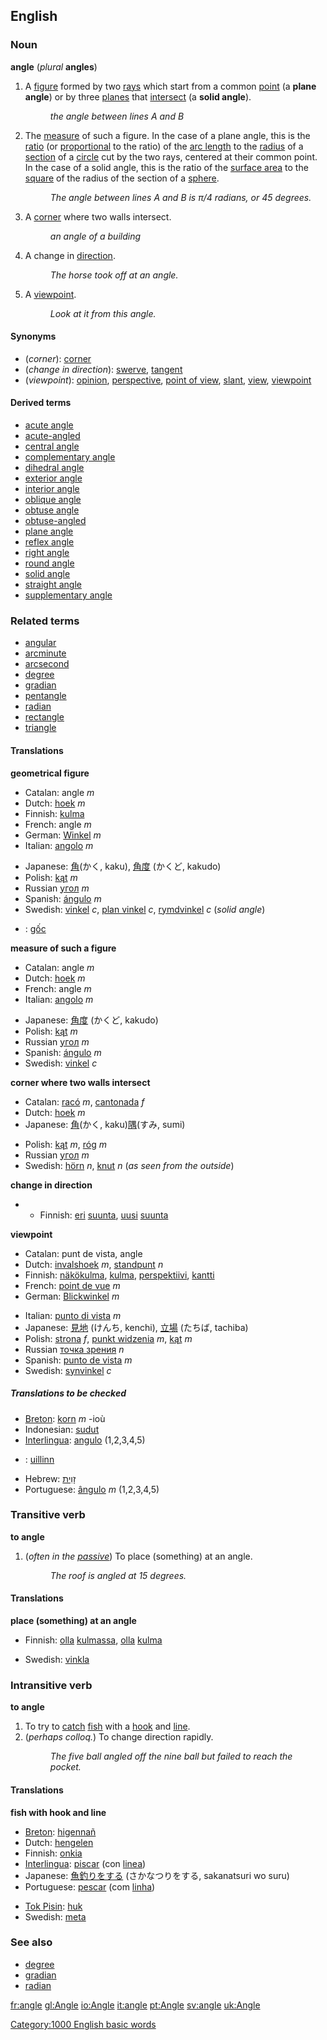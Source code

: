 {{See|Angle}}

==English==
===Noun===
'''angle''' (''plural'' '''angles''')

#<!--NGeomFigure-->{{geometry}} A [[figure]] formed by two [[ray]]s which start from a common [[point]] (a '''plane angle''') or by three [[plane]]s that [[intersect]] (a '''solid angle''').
#:''the angle between lines A and B''
#<!--NGeomMeasure-->{{geometry}} The [[measure]] of such a figure.  In the case of a plane angle, this is the [[ratio]]  (or [[proportional]] to the ratio) of the [[arc length]] to the [[radius]] of a [[section]] of a [[circle]] cut by the two rays, centered at their common point.  In the case of a solid angle, this is the ratio of the [[surface area]] to the [[square]] of the radius of the section of a [[sphere]].
#:''The angle between lines A and B is π/4 radians, or 45 degrees.''
#<!--NCorner-->A [[corner]] where two walls intersect.
#:''an angle of a building''
#<!--NChangeInDirection-->A change in [[direction]].
#:''The horse took off at an angle.''
#<!--NViewpoint-->A [[viewpoint]].
#:''Look at it from this angle.''

====Synonyms====
*<!--NCorner-->(''corner''): [[corner]]
*<!--NChangeInDirection-->(''change in direction''): [[swerve]], [[tangent]]
*<!--NViewpoint-->(''viewpoint''): [[opinion]], [[perspective]], [[point of view]], [[slant]], [[view]], [[viewpoint]]

====Derived terms====
*[[acute angle]]
*[[acute-angled]]
*[[central angle]]
*[[complementary angle]]
*[[dihedral angle]]
*[[exterior angle]]
*[[interior angle]]
*[[oblique angle]]
*[[obtuse angle]]
*[[obtuse-angled]]
*[[plane angle]]
*[[reflex angle]]
*[[right angle]]
*[[round angle]]
*[[solid angle]]
*[[straight angle]]
*[[supplementary angle]]

===Related terms===
*[[angular]]
*[[arcminute]]
*[[arcsecond]]
*[[degree]]
*[[gradian]]
*[[pentangle]]
*[[radian]]
*[[rectangle]]
*[[triangle]]

====Translations====

<!--NGeomFigure-->'''geometrical figure'''
{{top}}
*Catalan: angle ''m''
*Dutch: [[hoek]] ''m''
*Finnish: [[kulma]]
*French: angle ''m''
*German: [[Winkel]] ''m''
*Italian: [[angolo]] ''m''
{{mid}}
*Japanese: [[角]](かく, kaku), [[角度]] (かくど, kakudo)
*Polish: [[kąt]] ''m''
*Russian [[угол]] ''m''
*Spanish: [[ángulo]] ''m''
*Swedish: [[vinkel]] ''c'', [[plan vinkel]] ''c'', [[rymdvinkel]] ''c'' (''solid angle'')
*{{vi}}: [[gốc]]
{{bottom}}

<!--NGeomMeasure-->'''measure of such a figure'''
{{top}}
*Catalan: angle ''m''
*Dutch: [[hoek]] ''m''
*French: angle ''m''
*Italian: [[angolo]] ''m''
{{mid}}
*Japanese: [[角度]] (かくど, kakudo)
*Polish: [[kąt]] ''m''
*Russian [[угол]] ''m''
*Spanish: [[ángulo]] ''m''
*Swedish: [[vinkel]] ''c''
{{bottom}}

<!--NCorner-->'''corner where two walls intersect'''
{{top}}
*Catalan: [[racó]] ''m'', [[cantonada]] ''f''
*Dutch: [[hoek]] ''m''
*Japanese: [[角]](かく, kaku)[[隅]](すみ, sumi)
{{mid}}
*Polish: [[kąt]] ''m'', [[róg]] ''m''
*Russian [[угол]] ''m''
*Swedish: [[hörn]] ''n'', [[knut]] ''n'' (''as seen from the outside'')
{{bottom}}

<!--NChangeInDirection-->'''change in direction'''
{{top}}
**Finnish: [[eri]] [[suunta]], [[uusi]] [[suunta]]
{{mid}}
{{bottom}}

<!--NViewpoint-->'''viewpoint'''
{{top}}
*Catalan: punt de vista, angle
*Dutch: [[invalshoek]] ''m'', [[standpunt]] ''n''
*Finnish: [[näkökulma]], [[kulma]], [[perspektiivi]], [[kantti]]
*French: [[point de vue]] ''m''
*German: [[Blickwinkel]] ''m''
{{mid}}
*Italian: [[punto di vista]] ''m''
*Japanese: [[見地]] (けんち, kenchi), [[立場]] (たちば, tachiba)
*Polish: [[strona]] ''f'', [[punkt widzenia]] ''m'', [[kąt]] ''m''
*Russian [[точка зрения]] ''n''
*Spanish: [[punto de vista]] ''m''
*Swedish: [[synvinkel]] ''c''
{{bottom}}

=====Translations to be checked=====
<!--Remove this section once all of the translations below have been moved into the tables above.-->
{{checktrans}}

*[[Breton]]: [[korn]] ''m'' -ioù
*Indonesian: [[sudut]]
*[[Interlingua]]: [[angulo]] (1,2,3,4,5)
*{{ga}}: [[uillinn]]
*Hebrew: [[זָוִית]]
*Portuguese: [[ângulo]] ''m'' (1,2,3,4,5)

===Transitive verb===
'''to angle'''

#<!--VTrPlaceAtAngle-->(''often in the [[passive]]'') To place (something) at an angle.
#:''The roof is angled at 15 degrees.''

====Translations====

<!--VTrPlaceAtAngle-->'''place (something) at an angle'''
{{top}}
*Finnish: [[olla]] [[kulma]]ssa, [[olla]] [[kulma]]
{{mid}}
*Swedish: [[vinkla]]
{{bottom}}

===Intransitive verb===
'''to angle'''

#<!--VInFish-->To try to [[catch]] [[fish]] with a [[hook]] and [[line]].
#(''perhaps colloq.'') To change direction rapidly.
#:''The five ball angled off the nine ball but failed to reach the pocket.''

====Translations====

<!--VInFish-->'''fish with hook and line'''
{{top}}
*[[Breton]]: [[higennañ]]
*Dutch: [[hengelen]]
*Finnish: [[onkia]]
*[[Interlingua]]: [[piscar]] (con [[linea]])
*Japanese: [[魚釣り]]をする (さかなつりをする, sakanatsuri wo suru)
*Portuguese: [[pescar]] (com [[linha]])
{{mid}}
*[[Tok Pisin]]: [[huk]]
*Swedish: [[meta#Swedish|meta]]
{{bottom}}

===See also===
*[[degree]]
*[[gradian]]<!--1/100 of a right angle-->
*[[radian]]

[[Category:1000 English basic words]]

[[fr:angle]]
[[gl:Angle]]
[[io:Angle]]
[[it:angle]]
[[pt:Angle]]
[[sv:angle]]
[[uk:Angle]]